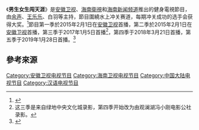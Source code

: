 {{電視節目資訊框
| 顏色      = #00a1f2
| 文字顏色  = 
| 名稱      = 男生女生闖天涯
| 國家      = {{PRC}}
| 語言      = [[現代標準漢語|現代標準漢語]]
| 字幕      = [[規範漢字|規範漢字]]
| 標語      = 
| 季數      = 五季
}}
《'''男生女生闯天涯'''》是[[安徽卫视|安徽卫视]]、[[海南衛視|海南衛視]]和[[海南新闻频道|海南新闻频道]]推出的健身電視節目，由[[余声|余声]]、[[王乐乐|王乐乐]]、白羽等主持，節目圍繞水上冲关赛道，每期冲关成功的选手会获得大奖。<ref>{{Cite news|url=http://www.hi.chinanews.com/hnnew/2015-01-16/372327.html|title=徽琼联手打造电视栏目《男生女生闯天涯》落户海口|author=王子谦|date=2015-01-16|work=中新网海南频道|publisher=[[中国新闻网|中国新闻网]]|accessdate=2020-06-30|language=zh-cn|format=|archive-date=2020-06-30|archive-url=https://web.archive.org/web/20200630221244/http://www.hi.chinanews.com/hnnew/2015-01-16/372327.html|dead-url=no}}</ref>節目第一季於2015年2月1日在[[安徽卫视|安徽卫视]]首播，第二季於2015年2月1日在[[安徽卫视|安徽卫视]]首播，第三季于2017年1月5日首播<ref>这三季是来自绿地中央文化城录影，第四季开始改为由观澜湖冯小刚电影公社录影。</ref>，第四季于2018年3月21日首播，第五季于2019年1月28日首播。<ref>{{Cite web|title=男生女生闯天涯_旅游网视|url=http://tc.hnntv.cn/gef/nsnscty/index.shtml|accessdate=2020-06-30|author=|date=|format=|publisher=[[旅游网视|旅游网视]]|language=zh-cn|archive-date=2020-06-30|archive-url=https://web.archive.org/web/20200630133333/http://tc.hnntv.cn/gef/nsnscty/index.shtml|dead-url=no}}</ref>

== 參考來源 ==
<references />

{{安徽卫视电视节目}}
{{海南衛視電視節目}}

[[Category:安徽卫视电视节目|Category:安徽卫视电视节目]]
[[Category:海南卫视电视节目|Category:海南卫视电视节目]]
[[Category:中国大陆电视节目|Category:中国大陆电视节目]]
[[Category:汉语电视节目|Category:汉语电视节目]]